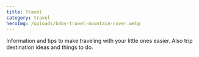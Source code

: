```yaml
---
title: Travel
category: travel
heroImg: /uploads/baby-travel-mountain-cover.webp
---
```


Information and tips to make traveling with your little ones easier. Also trip destination ideas and things to do.
